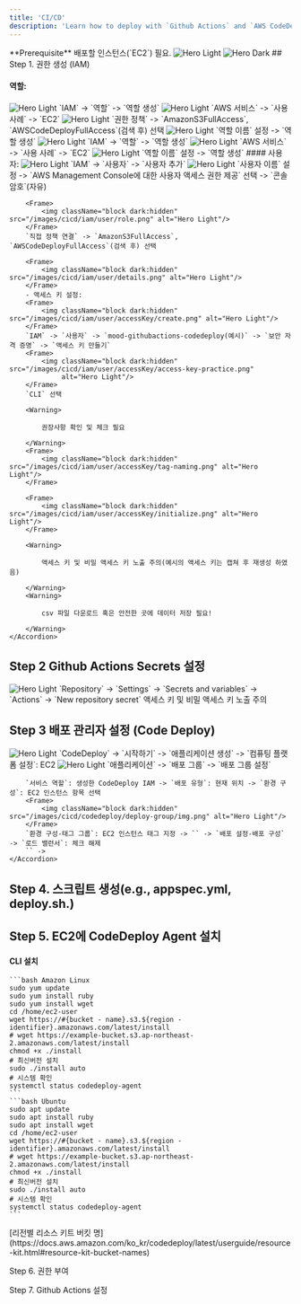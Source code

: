 ```yaml
---
title: 'CI/CD'
description: 'Learn how to deploy with `Github Actions` and `AWS CodeDeploy`'
---
```


<Info>
    **Prerequisite** 배포할 인스턴스(`EC2`) 필요.
</Info>
<Frame>
    <img className="block dark:hidden" src="/images/Blank%20diagram%20-%20Page%202.png" alt="Hero Light"/>
    <img className="hidden dark:block" src="/images/Blank%20diagram%20-%20Page%201.png" alt="Hero Dark"/>
</Frame>
## Step 1. 권한 생성 (IAM)

#### 역할:

<AccordionGroup>
    <Accordion icon="aws" title="EC2">
        <Frame>
            <img className="block dark:hidden" src="/images/cicd/iam/role/create.png" alt="Hero Light"/>
        </Frame>
        `IAM` -> `역할` -> `역할 생성`
        <Frame>
            <img className="block dark:hidden" src="/images/cicd/iam/role/ec2/choose.png" alt="Hero Light"/>
        </Frame>
        `AWS 서비스` -> `사용 사례` -> `EC2`
        <Frame>
            <img className="block dark:hidden" src="/images/cicd/iam/role/role.png" alt="Hero Light"/>
        </Frame>
        `권한 정책` -> `AmazonS3FullAccess`, `AWSCodeDeployFullAccess`(검색 후) 선택
        <Frame>
            <img className="block dark:hidden" src="/images/cicd/iam/role/ec2/naming.png" alt="Hero Light"/>
        </Frame>
        `역할 이름` 설정 -> `역할 생성`
    </Accordion>
    <Accordion icon="aws" title="CodeDeploy">
        <Frame>
            <img className="block dark:hidden" src="/images/cicd/iam/role/create.png" alt="Hero Light"/>
        </Frame>
        `IAM` -> `역할` -> `역할 생성`
        <Frame>
            <img className="block dark:hidden" src="/images/cicd/iam/role/codeDeploy/choose.png" alt="Hero Light"/>
        </Frame>
        `AWS 서비스` -> `사용 사례` -> `EC2`
        <Frame>
            <img className="block dark:hidden" src="/images/cicd/iam/role/codeDeploy/naming.png" alt="Hero Light"/>
        </Frame>
        `역할 이름` 설정 -> `역할 생성`
    </Accordion>
</AccordionGroup>
#### 사용자:
<AccordionGroup>
    <Accordion icon="aws" title="GithubActionsRole">
        <Frame>
            <img className="block dark:hidden" src="/images/cicd/iam/user/create.png" alt="Hero Light"/>
        </Frame>
        `IAM` -> `사용자` -> `사용자 추가`
        <Frame>
            <img className="block dark:hidden" src="/images/cicd/iam/user/initialize.png" alt="Hero Light"/>
        </Frame>
        `사용자 이름` 설정 -> `AWS Management Console에 대한 사용자 액세스 권한 제공` 선택 -> `콘솔 암호`(자유)

        <Frame>
            <img className="block dark:hidden" src="/images/cicd/iam/user/role.png" alt="Hero Light"/>
        </Frame>
        `직접 정책 연결` -> `AmazonS3FullAccess`, `AWSCodeDeployFullAccess`(검색 후) 선택

        <Frame>
            <img className="block dark:hidden" src="/images/cicd/iam/user/details.png" alt="Hero Light"/>
        </Frame>
        - 액세스 키 설정:
        <Frame>
            <img className="block dark:hidden" src="/images/cicd/iam/user/accessKey/create.png" alt="Hero Light"/>
        </Frame>
        `IAM` -> `사용자` -> `mood-githubactions-codedeploy(예시)` -> `보안 자격 증명` -> `액세스 키 만들기`
        <Frame>
            <img className="block dark:hidden" src="/images/cicd/iam/user/accessKey/access-key-practice.png"
                 alt="Hero Light"/>
        </Frame>
        `CLI` 선택

        <Warning>

            권장사항 확인 및 체크 필요

        </Warning>
        <Frame>
            <img className="block dark:hidden" src="/images/cicd/iam/user/accessKey/tag-naming.png" alt="Hero Light"/>
        </Frame>

        <Frame>
            <img className="block dark:hidden" src="/images/cicd/iam/user/accessKey/initialize.png" alt="Hero Light"/>
        </Frame>

        <Warning>

            액세스 키 및 비밀 액세스 키 노출 주의(예시의 액세스 키는 캡쳐 후 재생성 하였음)

        </Warning>
        <Warning>

            csv 파일 다운로드 혹은 안전한 곳에 데이터 저장 필요!

        </Warning>
    </Accordion>
</AccordionGroup>

## Step 2 Github Actions Secrets 설정

<AccordionGroup>
    <Accordion icon="github" title="AccessKey">
        <Frame>
            <img className="block dark:hidden" src="/images/cicd/github-actions-secrets/create.png" alt="Hero Light"/>
        </Frame>
        `Repository` -> `Settings` -> `Secrets and variables` -> `Actions` -> `New repository secret`
        <Warning>
            액세스 키 및 비밀 액세스 키 노출 주의
        </Warning>
    </Accordion>
</AccordionGroup>


## Step 3 배포 관리자 설정 (Code Deploy)

<AccordionGroup>
    <Accordion icon="aws" title="CodeDeploy">
        <Frame>
            <img className="block dark:hidden" src="/images/cicd/codedeploy/create.png" alt="Hero Light"/>
        </Frame>
        `CodeDeploy` -> `시작하기` -> `애플리케이션 생성` -> `컴퓨팅 플랫폼 설정`: EC2
        <Frame>
            <img className="block dark:hidden" src="/images/cicd/codedeploy/deploy-group/create.png" alt="Hero Light"/>
        </Frame>
        `애플리케이션` -> `배포 그룹` -> `배포 그룹 설정`

        `서비스 역할`: 생성한 CodeDeploy IAM -> `배포 유형`: 현재 위치 -> `환경 구성`: EC2 인스턴스 항목 선택
        <Frame>
            <img className="block dark:hidden" src="/images/cicd/codedeploy/deploy-group/img.png" alt="Hero Light"/>
        </Frame>
        `환경 구성-태그 그룹`: EC2 인스턴스 태그 지정 -> `` -> `배포 설정-배포 구성` -> `로드 밸런서`: 체크 해제
        `` ->
    </Accordion>
</AccordionGroup>

## Step 4. 스크립트 생성(e.g., appspec.yml, deploy.sh.)

## Step 5. EC2에 CodeDeploy Agent 설치

#### CLI 설치

<CodeGroup>

    ```bash Amazon Linux
    sudo yum update
    sudo yum install ruby
    sudo yum install wget
    cd /home/ec2-user
    wget https://#{bucket - name}.s3.${region - identifier}.amazonaws.com/latest/install
    # wget https://example-bucket.s3.ap-northeast-2.amazonaws.com/latest/install
    chmod +x ./install
    # 최신버전 설치
    sudo ./install auto
    # 시스템 확인
    systemctl status codedeploy-agent
    ```
    ```bash Ubuntu
    sudo apt update
    sudo apt install ruby
    sudo apt install wget
    cd /home/ec2-user
    wget https://#{bucket - name}.s3.${region - identifier}.amazonaws.com/latest/install
    # wget https://example-bucket.s3.ap-northeast-2.amazonaws.com/latest/install
    chmod +x ./install
    # 최신버전 설치
    sudo ./install auto
    # 시스템 확인
    systemctl status codedeploy-agent
    ```

</CodeGroup>
[리전별 리소스 키트 버킷 명](https://docs.aws.amazon.com/ko_kr/codedeploy/latest/userguide/resource-kit.html#resource-kit-bucket-names)

Step 6. 권한 부여

Step 7. Github Actions 설정
